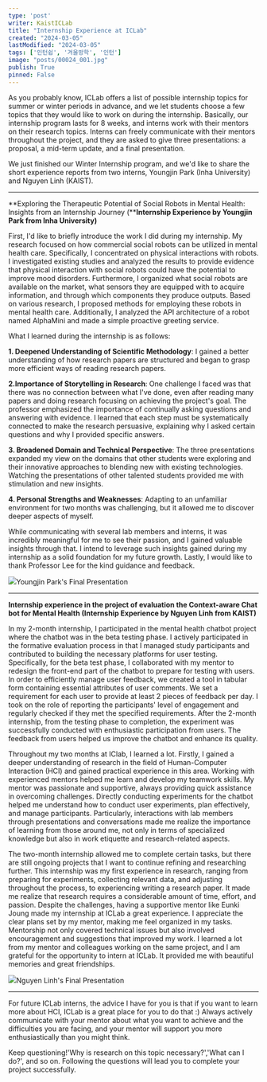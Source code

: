 ```yaml
---
type: 'post'
writer: KaistICLab
title: "Internship Experience at ICLab"
created: "2024-03-05"
lastModified: "2024-03-05"
tags: ['인턴쉽', '겨울방학', '인턴']
image: "posts/00024_001.jpg"
publish: True
pinned: False
---
```


As you probably know, ICLab offers a list of possible internship topics for summer or winter periods in advance, and we let students choose a few topics that they would like to work on during the internship. Basically, our internship program lasts for 8 weeks, and interns work with their mentors on their research topics. Interns can freely communicate with their mentors throughout the project, and they are asked to give three presentations: a proposal, a mid-term update, and a final presentation. 

We just finished our Winter Internship program, and we'd like to share the short experience reports from two interns, Youngjin Park (Inha University) and Nguyen Linh (KAIST). 



---

**Exploring the Therapeutic Potential of Social Robots in Mental Health: Insights from an Internship Journey (****Internship Experience by Youngjin Park from Inha University)**

First, I'd like to briefly introduce the work I did during my internship. My research focused on how commercial social robots can be utilized in mental health care. Specifically, I concentrated on physical interactions with robots. I investigated existing studies and analyzed the results to provide evidence that physical interaction with social robots could have the potential to improve mood disorders. Furthermore, I organized what social robots are available on the market, what sensors they are equipped with to acquire information, and through which components they produce outputs. Based on various research, I proposed methods for employing these robots in mental health care. Additionally, I analyzed the API architecture of a robot named AlphaMini and made a simple proactive greeting service.

What I learned during the internship is as follows:  

**1. Deepened Understanding of Scientific Methodology**: I gained a better understanding of how research papers are structured and began to grasp more efficient ways of reading research papers.  

**2.Importance of Storytelling in Research**: One challenge I faced was that there was no connection between what I've done, even after reading many papers and doing research focusing on achieving the project's goal. The professor emphasized the importance of continually asking questions and answering with evidence. I learned that each step must be systematically connected to make the research persuasive, explaining why I asked certain questions and why I provided specific answers.  

**3. Broadened Domain and Technical Perspective**: The three presentations expanded my view on the domains that other students were exploring and their innovative approaches to blending new with existing technologies. Watching the presentations of other talented students provided me with stimulation and new insights. 

**4. Personal Strengths and Weaknesses**: Adapting to an unfamiliar environment for two months was challenging, but it allowed me to discover deeper aspects of myself.  

While communicating with several lab members and interns, it was incredibly meaningful for me to see their passion, and I gained valuable insights through that. I intend to leverage such insights gained during my internship as a solid foundation for my future growth. Lastly, I would like to thank Professor Lee for the kind guidance and feedback.

![](/posts/00024_001.jpg)Youngjin Park's Final Presentation  




---

**Internship experience in the project of evaluation the Context-aware Chat bot for Mental Health (Internship Experience by Nguyen Linh from KAIST)**

In my 2-month internship, I participated in the mental health chatbot project where the chatbot was in the beta testing phase. I actively participated in the formative evaluation process in that I managed study participants and contributed to building the necessary platforms for user testing. Specifically, for the beta test phase, I collaborated with my mentor to redesign the front-end part of the chatbot to prepare for testing with users. In order to efficiently manage user feedback, we created a tool in tabular form containing essential attributes of user comments. We set a requirement for each user to provide at least 2 pieces of feedback per day. I took on the role of reporting the participants' level of engagement and regularly checked if they met the specified requirements. After the 2-month internship, from the testing phase to completion, the experiment was successfully conducted with enthusiastic participation from users. The feedback from users helped us improve the chatbot and enhance its quality.

Throughout my two months at IClab, I learned a lot. Firstly, I gained a deeper understanding of research in the field of Human-Computer Interaction (HCI) and gained practical experience in this area. Working with experienced mentors helped me learn and develop my teamwork skills. My mentor was passionate and supportive, always providing quick assistance in overcoming challenges. Directly conducting experiments for the chatbot helped me understand how to conduct user experiments, plan effectively, and manage participants. Particularly, interactions with lab members through presentations and conversations made me realize the importance of learning from those around me, not only in terms of specialized knowledge but also in work etiquette and research-related aspects.

The two-month internship allowed me to complete certain tasks, but there are still ongoing projects that I want to continue refining and researching further. This internship was my first experience in research, ranging from preparing for experiments, collecting relevant data, and adjusting throughout the process, to experiencing writing a research paper. It made me realize that research requires a considerable amount of time, effort, and passion. Despite the challenges, having a supportive mentor like Eunki Joung made my internship at ICLab a great experience. I appreciate the clear plans set by my mentor, making me feel organized in my tasks. Mentorship not only covered technical issues but also involved encouragement and suggestions that improved my work. I learned a lot from my mentor and colleagues working on the same project, and I am grateful for the opportunity to intern at ICLab. It provided me with beautiful memories and great friendships.

![](/posts/00024_002.jpg)Nguyen Linh's Final Presentation  




---

For future ICLab interns, the advice I have for you is that if you want to learn more about HCI, ICLab is a great place for you to do that :)  Always actively communicate with your mentor about what you want to achieve and the difficulties you are facing, and your mentor will support you more enthusiastically than you might think.

Keep questioning!'Why is research on this topic necessary?','What can I do?', and so on. Following the questions will lead you to complete your project successfully.


